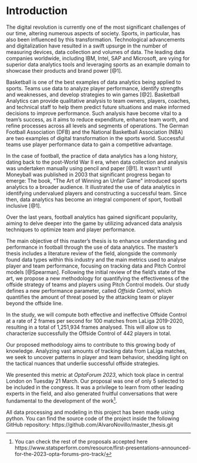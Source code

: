 # Introduction
The digital revolution is currently one of the most significant
challenges of our time, altering numerous aspects of society. Sports,
in particular, has also been influenced by this transformation.
Technological advancements and digitalization have resulted in a swift
upsurge in the number of measuring devices, data collection and volumes
of data. The leading data companies worldwide, including IBM, Intel, SAP
and Microsoft, are vying for superior data analytics tools and
leveraging sports as an example domain to showcase their products and
brand power [@1].

Basketball is one of the best examples of data analytics being
applied to sports. Teams use data to analyze player performance, identify strengths and weaknesses, and develop strategies to win games [@2].  Basketball Analytics can provide qualitative analysis to team owners, players, coaches, and technical staff to help them predict future situations and make informed decisions to improve performance. Such analysis have become vital to a team's success, as it aims to reduce expenditure, enhance team worth, and refine processes across all levels and segments of operations. The German Football Association (DFB) and the National Basketball Association (NBA) are two examples of digital transformation in the sports world. Successful teams use player performance data to gain a competitive advantage.

In the case of football, the practice of data analytics has a long history, dating
back to the post-World War II era, when data collection and analysis was
undertaken manually using pencil and paper [@1]. It wasn't until
Moneyball was published in 2003 that significant progress began to
emerge: The book, \"The Art of Winning an Unfair Game\" introduced
sports analytics to a broader audience. It illustrated the use of data
analytics in identifying undervalued players and constructing a
successful team. Since then, data analytics has become an integral
component of sport, football inclusive [@1].

Over the last years, football analytics has gained significant
popularity, aiming to delve deeper into the game by utilizing advanced
data analysis techniques to optimize team and player performance. 

The main objective of this master’s thesis is to enhance understanding and performance in football through the use of data analytics. The master’s thesis includes a literature review of the field, alongside the commonly found data types within this industry and the main metrics used to analyse player and team performance, focusing on tracking data and Pitch Control models [@Spearman]. Following the initial review of the field's state of the art, we propose a new methodology for quantifying the effectiveness of the offside strategy of teams and players using Pitch Control models. Our study defines a new performance parameter, called *Offside Control*, which quantifies the amount of threat posed by the attacking team or player beyond the offside line.

In the study, we will compute both effective and ineffective Offside Control at a rate of 2 frames per second for 100 matches from LaLiga 2019-2020, resulting in a total of 1,251,934 frames analysed. This will allow us to characterize successfully the Offside Control of 442 players in total.

Our proposed methodology aims to contribute to this growing body of knowledge. Analyzing vast amounts of tracking data from LaLiga matches, we seek to uncover patterns in player and team behavior, shedding light on the tactical nuances that underlie successful offside strategies.

We presented this metric at *OptaForum 2023*, which took place in central London on Tuesday 21 March. Our proposal was one of only 5 selected to be included in the congress. It was a privilege to learn from other leading experts in the field, and also generated fruitful conversations that were fundamental to the development of the work[^7].

All data processing and modeling in this project has been made using python. You can find the source code of the project inside the following GitHub repository: https://github.com/AlvaroNovillo/master_thesis.git



[^7]: You can check the rest of the proposals accepted here https://www.statsperform.com/resource/first-presentations-announced-for-the-2023-opta-forums-pro-track/